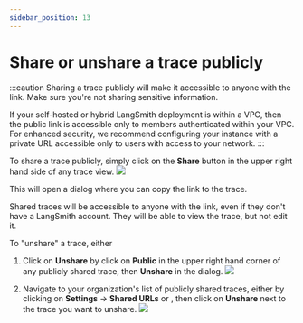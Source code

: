 ```yaml
---
sidebar_position: 13
---
```



# Share or unshare a trace publicly

:::caution
Sharing a trace publicly will make it accessible to anyone with the link. Make sure you're not sharing sensitive information.

If your self-hosted or hybrid LangSmith deployment is within a VPC, then the public link is accessible only to members authenticated within your VPC. For enhanced security, we recommend configuring your instance with a private URL accessible only to users with access to your network.
:::

To share a trace publicly, simply click on the **Share** button in the upper right hand side of any trace view.
![](./static/share_trace.png)

This will open a dialog where you can copy the link to the trace.

Shared traces will be accessible to anyone with the link, even if they don't have a LangSmith account. They will be able to view the trace, but not edit it.

To "unshare" a trace, either

1. Click on **Unshare** by click on **Public** in the upper right hand corner of any publicly shared trace, then **Unshare** in the dialog.
   ![](./static/unshare_trace.png)

2. Navigate to your organization's list of publicly shared traces, either by clicking on **Settings** -> **Shared URLs** or <RegionalUrl text='this link' suffix='/settings/shared'/>, then click on **Unshare** next to the trace you want to unshare.
   ![](./static/unshare_trace_list.png)
